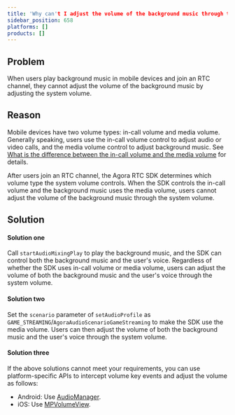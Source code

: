```yaml
---
title: 'Why can't I adjust the volume of the background music through the system volume?'
sidebar_position: 658
platforms: []
products: []
---
```


## Problem

When users play background music in mobile devices and join an RTC channel, they cannot adjust the volume of the background music by adjusting the system volume.

## Reason

Mobile devices have two volume types: in-call volume and media volume. Generally speaking, users use the in-call volume control to adjust audio or video calls, and the media volume control to adjust background music. See [What is the difference between the in-call volume and the media volume](./faq/system_volume) for details.

After users join an RTC channel, the Agora RTC SDK determines which volume type the system volume controls. When the SDK controls the in-call volume and the background music uses the media volume, users cannot adjust the volume of the background music through the system volume.

## Solution

#### Solution one

Call `startAudioMixingPlay` to play the background music, and the SDK can control both the background music and the user's voice. Regardless of whether the SDK uses in-call volume or media volume, users can adjust the volume of both the background music and the user's voice through the system volume.

#### Solution two

Set the `scenario` parameter of `setAudioProfile` as `GAME_STREAMING`/`AgoraAudioScenarioGameStreaming` to make the SDK use the media volume. Users can then adjust the volume of both the background music and the user's voice through the system volume.

#### Solution three

If the above solutions cannot meet your requirements, you can use platform-specific APIs to intercept volume key events and adjust the volume as follows:

- Android: Use [AudioManager](https://developer.android.com/reference/android/media/AudioManager.html).
- iOS: Use [MPVolumeView](https://developer.apple.com/documentation/mediaplayer/mpvolumeview).